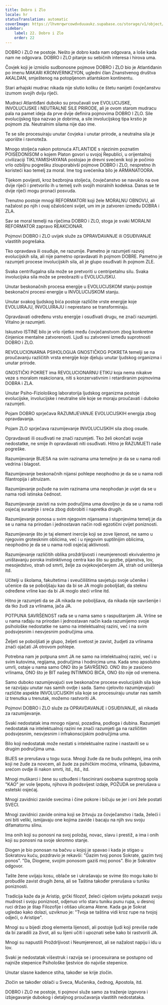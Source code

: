 ```yaml
---
title: Dobro i Zlo
locale: hr
statusTranslation: automatic
coverImage: https://lhvmrqwrcowdvduuaukz.supabase.co/storage/v1/object/public/strapi-uploads/small_cover-educacion-fundamental.webp-2d51a7828a2b1309555be27f7e2a61a0.webp
sidebar:
    label: 22. Dobro i Zlo
    order: 22
---
```

DOBRO i ZLO ne postoje. Nešto je dobro kada nam odgovara, a loše kada nam ne odgovara. DOBRO i ZLO pitanje su sebičnih interesa i hirova uma.

Čovjek koji je izmislio sudbonosne pojmove DOBRO i ZLO bio je Atlantiđanin po imenu MAKARI KRONVERNKZYON, ugledni član Znanstvenog društva AKALDAN, smještenog na potopljenom atlantskom kontinentu.

Stari arhajski mudrac nikada nije slutio koliku će štetu nanijeti čovječanstvu izumom svojih dviju riječi.

Mudraci Atlantiđani duboko su proučavali sve EVOLUCIJSKE, INVOLUCIJSKE i NEUTRALNE SILE PRIRODE, ali je ovom starom mudracu pala na pamet ideja da prve dvije definira pojmovima DOBRO I ZLO. Sile evolucijskog tipa nazvao je dobrima, a sile involucijskog tipa krstio je pojmom zla. Neutralnim silama nije dao ime.

Te se sile procesuiraju unutar čovjeka i unutar prirode, a neutralna sila je uporište i ravnoteža.

Mnogo stoljeća nakon potonuća ATLANTIDE s njezinim poznatim POISEDONISOM o kojem Platon govori u svojoj Republici, u orijentalnoj civilizaciji TIKLYAMISHAYANA postojao je drevni svećenik koji je počinio vrlo ozbiljnu pogrešku zlouporabivši pojmove DOBRO i ZLO, nespretno ih koristeći kao temelj za moral. Ime tog svećenika bilo je ARMANATOORA.

Tijekom povijesti, kroz bezbrojna stoljeća, čovječanstvo se navuklo na ove dvije riječi i pretvorilo ih u temelj svih svojih moralnih kodeksa. Danas se te dvije riječi mogu pronaći posvuda.

Trenutno postoje mnogi REFORMATORI koji žele MORALNU OBNOVU, ali nažalost po njih i ovaj ožalošćeni svijet, um im je zatvoren između DOBRA i ZLA.

Sav se moral temelji na riječima DOBRO i ZLO, stoga je svaki MORALNI REFORMATOR zapravo REAKCIONAR.

Pojmovi DOBRO i ZLO uvijek služe za OPRAVDAVANJE ili OSUĐIVANJE vlastitih pogrešaka.

Tko opravdava ili osuđuje, ne razumije. Pametno je razumjeti razvoj evolucijskih sila, ali nije pametno opravdavati ih pojmom DOBRE. Pametno je razumjeti procese involucijskih sila, ali je glupo osuđivati ​​ih pojmom ZLE.

Svaka centrifugalna sila može se pretvoriti u centripetalnu silu. Svaka involucijska sila može se preobraziti u EVOLUCIJSKU.

Unutar beskonačnih procesa energije u EVOLUCIJSKOM stanju postoje beskonačni procesi energije u INVOLUCIJSKOM stanju.

Unutar svakog ljudskog bića postoje različite vrste energije koje EVOLUIRAJU, INVOLUIRAJU i neprestano se transformiraju.

Opravdavati određenu vrstu energije i osuđivati ​​drugu, ne znači razumjeti. Vitalno je razumjeti.

Iskustvo ISTINE bilo je vrlo rijetko među čovječanstvom zbog konkretne činjenice mentalne zatvorenosti. Ljudi su zatvoreni između suprotnosti DOBRO i ZLO.

REVOLUCIONARNA PSIHOLOGIJA GNOSTIČKOG POKRETA temelji se na proučavanju različitih vrsta energije koje djeluju unutar ljudskog organizma i unutar prirode.

GNOSTIČKI POKRET ima REVOLUCIONARNU ETIKU koja nema nikakve veze s moralom reakcionara, niti s konzervativnim i retardiranim pojmovima DOBRA i ZLA.

Unutar Psiho-Fiziološkog laboratorija ljudskog organizma postoje evolucijske, involucijske i neutralne sile koje se moraju proučavati i duboko razumjeti.

Pojam DOBRO sprječava RAZUMIJEVANJE EVOLUCIJSKIH energija zbog opravdavanja.

Pojam ZLO sprječava razumijevanje INVOLUCIJSKIH sila zbog osude.

Opravdavati ili osuđivati ​​ne znači razumjeti. Tko želi okončati svoje nedostatke, ne smije ih opravdavati niti osuđivati. Hitno je RAZUMJETI naše pogreške.

Razumijevanje BIJESA na svim razinama uma temeljno je da se u nama rodi vedrina i blagost.

Razumijevanje beskonačnih nijansi pohlepe neophodno je da se u nama rodi filantropija i altruizam.

Razumijevanje požude na svim razinama uma neophodan je uvjet da se u nama rodi istinska čednost.

Razumijevanje zavisti na svim područjima uma dovoljno je da se u nama rodi osjećaj suradnje i sreća zbog dobrobiti i napretka drugih.

Razumijevanje ponosa u svim njegovim nijansama i stupnjevima temelj je da se u nama na prirodan i jednostavan način rodi egzotični cvijet poniznosti.

Razumijevanje što je taj element inercije koji se zove lijenost, ne samo u njegovim grotesknim oblicima, već i u njegovim suptilnijim oblicima, neophodno je da se u nama rodi osjećaj aktivnosti.

Razumijevanje različitih oblika proždrljivosti i neumjerenosti ekvivalentno je uništavanju poroka instinktivnog centra kao što su gozbe, pijanstva, lov, mesojedstvo, strah od smrti, želje za ovjekovječenjem JA, strah od uništenja itd.

Učitelji u školama, fakultetima i sveučilištima savjetuju svoje učenike i učenice da se poboljšaju kao da bi se JA moglo poboljšati, da steknu određene vrline kao da bi JA moglo steći vrline itd.

Hitno je razumjeti da se JA nikada ne poboljšava, da nikada nije savršenije i da tko žudi za vrlinama, jača JA.

POTPUNA SAVRŠENOST rađa se u nama samo s raspuštanjem JA. Vrline se u nama rađaju na prirodan i jednostavan način kada razumijemo svoje psihološke nedostatke ne samo na intelektualnoj razini, već i na svim podsvjesnim i nesvjesnim područjima uma.

Željeti se poboljšati je glupo, željeti svetost je zavist, žudjeti za vrlinama znači ojačati JA otrovom pohlepe.

Potrebna nam je potpuna smrt JA ne samo na intelektualnoj razini, već i u svim kutovima, regijama, područjima i hodnicima uma. Kada smo apsolutno umrli, ostaje u nama samo ONO što je SAVRŠENO. ONO što je zasićeno vrlinama, ONO što je BIT našeg INTIMNOG BIĆA, ONO što nije od vremena.

Samo duboko razumijevajući sve beskonačne procese evolucijskih sila koje se razvijaju unutar nas samih ovdje i sada. Samo cjelovito razumijevajući različite aspekte INVOLUCIJSKIH sila koje se procesuiraju unutar nas samih iz trenutka u trenutak, možemo rastvoriti JA.

Pojmovi DOBRO i ZLO služe za OPRAVDAVANJE i OSUĐIVANJE, ali nikada za razumijevanje.

Svaki nedostatak ima mnogo nijansi, pozadina, podloga i dubina. Razumjeti nedostatak na intelektualnoj razini ne znači razumjeti ga na različitim podsvjesnim, nesvjesnim i infrakonscijskim područjima uma.

Bilo koji nedostatak može nestati s intelektualne razine i nastaviti se u drugim područjima uma.

BIJES se prerušava u togu suca. Mnogi žude da ne budu pohlepni, ima onih koji ne žude za novcem, ali žude za psihičkim moćima, vrlinama, ljubavima, srećom ovdje ili nakon smrti, itd., itd., itd.

Mnogi muškarci i žene su uzbuđeni i fascinirani osobama suprotnog spola "KAO" jer vole ljepotu, njihova ih podsvijest izdaje, POŽUDA se prerušava u estetski osjećaj.

Mnogi zavidnici zavide svecima i čine pokore i bičuju se jer i oni žele postati SVECI.

Mnogi zavidnici zavide onima koji se žrtvuju za čovječanstvo i tada, želeći i oni biti veliki, ismijavaju one kojima zavide i bacaju na njih svu svoju difamatornu slinu.

Ima onih koji su ponosni na svoj položaj, novac, slavu i prestiž, a ima i onih koji su ponosni na svoje skromno stanje.

Diogen je bio ponosan na bačvu u kojoj je spavao i kada je stigao u Sokratovu kuću, pozdravio je rekavši: "Gazim tvoj ponos Sokrate, gazim tvoj ponos". "Da, Diogene, svojim ponosom gaziš moj ponos". Bio je Sokratov odgovor.

Tašte žene uvijaju kosu, oblače se i ukrašavaju se svime što mogu kako bi probudile zavist drugih žena, ali se Taština također prerušava u tuniku poniznosti.

Tradicija kaže da je Aristip, grčki filozof, želeći cijelom svijetu pokazati svoju mudrost i svoju poniznost, odjenuo vrlo staru tuniku punu rupa, u desnoj ruci držao je štap Filozofije i otišao ulicama Atene. Kada ga je Sokrat ugledao kako dolazi, uzviknuo je: "Tvoja se taština vidi kroz rupe na tvojoj odjeći, o Aristipe".

Mnogi su u bijedi zbog elementa lijenosti, ali postoje ljudi koji previše rade da bi zaradili za život, ali su lijeni učiti i upoznati sebe kako bi rastvorili JA.

Mnogi su napustili Proždrljivost i Neumjerenost, ali se nažalost napiju i idu u lov.

Svaki je nedostatak višestruk i razvija se i procesuirana se postupno od najniže stepenice Psihološke ljestvice do najviše stepenice.

Unutar slasne kadence stiha, također se krije zločin.

Zločin se također oblači u Sveca, Mučenika, čednog, Apostola, itd.

DOBRO i ZLO ne postoje, ti pojmovi služe samo za traženje izgovora i izbjegavanje dubokog i detaljnog proučavanja vlastitih nedostataka.

